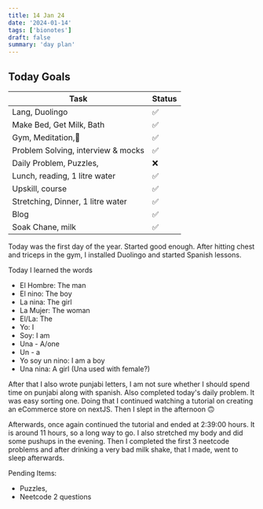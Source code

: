 ```yaml
---
title: 14 Jan 24
date: '2024-01-14'
tags: ['bionotes']
draft: false
summary: 'day plan'
---
```


## Today Goals

| Task                               | Status |
| ---------------------------------- | ------ |
| Lang, Duolingo                     | ✅     |
| Make Bed, Get Milk, Bath           | ✅     |
| Gym, Meditation,🙏                 | ✅     |
| Problem Solving, interview & mocks | ✅     |
| Daily Problem, Puzzles,            | ❌     |
| Lunch, reading, 1 litre water      | ✅     |
| Upskill, course                    | ✅     |
| Stretching, Dinner, 1 litre water  | ✅     |
| Blog                               | ✅     |
| Soak Chane, milk                   | ✅     |

Today was the first day of the year. Started good enough.
After hitting chest and triceps in the gym, I installed Duolingo and started Spanish lessons.

Today I learned the words

- El Hombre: The man
- El nino: The boy
- La nina: The girl
- La Mujer: The woman
- El/La: The
- Yo: I
- Soy: I am
- Una - A/one
- Un - a
- Yo soy un nino: I am a boy
- Una nina: A girl (Una used with female?)

After that I also wrote punjabi letters, I am not sure whether I should spend time on punjabi along with spanish.
Also completed today's daily problem. It was easy sorting one.
Doing that I continued watching a tutorial on creating an eCommerce store on nextJS.
Then I slept in the afternoon 🙃

Afterwards, once again continued the tutorial and ended at 2:39:00 hours. It is around 11 hours, so a long way to go.
I also stretched my body and did some pushups in the evening.
Then I completed the first 3 neetcode problems and after drinking a very bad milk shake, that I made, went to sleep afterwards.

Pending Items:

- Puzzles, 
- Neetcode 2 questions
